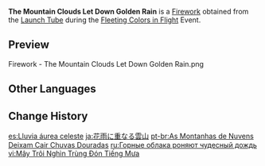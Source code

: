 {{Item Infobox
|id           = 223001
|image        = Item The Mountain Clouds Let Down Golden Rain.png
|type         = Fireworks
|quality      = 3
|effect       = Color: Standard Model<br />Size: ×1.0<br />Height: 14<br />Spread: ×1.0
|description  = A classic "cloud blue" firework that will display its inner-and-outer-segmented design after exploding in mid-air like a profusely-blooming flower.
|source1      = [[Fleeting Colors in Flight]] Event: [[Launch Tube]]
|source2      = {{Sold By|The Mountain Clouds Let Down Golden Rain}}
}}
'''The Mountain Clouds Let Down Golden Rain''' is a [[Firework]] obtained from the [[Launch Tube]] during the [[Fleeting Colors in Flight]] Event.

==Preview==
<gallery>
Firework - The Mountain Clouds Let Down Golden Rain.png
</gallery>

==Other Languages==
{{Other Languages
|en      = The Mountain Clouds Let Down Golden Rain
|zhs     = 云山复沓百雨金
|zhs_rm  = Yúnshān Fùtà Bǎi Jīn Yǔ
|zht     = 雲山復沓百雨金
|zht_rm  = Yúnshān Fùtà Bǎi Jīn Yǔ
|zh_tl   = Clouds and Mountains Repeating, Hundred Rain of Gold
|ja      = 花雨に重なる雲山
|ja_rm   = Kau ni Kasanaru Unzan
|ja_tl   = Rain of Flowers Piling on Clouded Mountains
|ko      = 꽃비에 겹치는 구름 산
|ko_rm   = Kkotbie Gyeopchineun Gureum San
|ko_tl   = Flower Rain Piling on Clouded Mountains
|es      = Lluvia áurea celeste
|es_tl   = Golden Celestial Rain
|fr      = Des nuages de montagne, la pluie dorée tombe
|fr_tl   = From Mountain Clouds, the Golden Rain Pours
|ru      = Горные облака роняют чудесный дождь
|ru_tl   = The Mountain Clouds Let Down Miraculous Rain
|th      = เมฆโปรยปรายสายฝนสีทอง
|th_rm   = 
|th_tl   = 
|vi      = Mây Trôi Nghìn Trùng Đón Tiếng Mưa
|vi_tl   = 
|de      = Von Bergwolken fällt der goldene Regen
|de_tl   = From the Mountain Clouds Falls the Golden Rain
|id      = The Mountain Clouds Let Down Golden Rain
|pt      = As Nuvens Montanhosas Jorram Chuva Dourada
|pt_tl   = 
|tr      = Dağların Altın Yağmuru
|tr_tl   = 
|it      = Dalle nuvole della montagna cade la pioggia aurea
|it_tl   = 
}}

==Change History==
{{Change History|2.4}}

[[es:Lluvia áurea celeste]]
[[ja:花雨に重なる雲山]]
[[pt-br:As Montanhas de Nuvens Deixam Cair Chuvas Douradas]]
[[ru:Горные облака роняют чудесный дождь]]
[[vi:Mây Trôi Nghìn Trùng Đón Tiếng Mưa]]